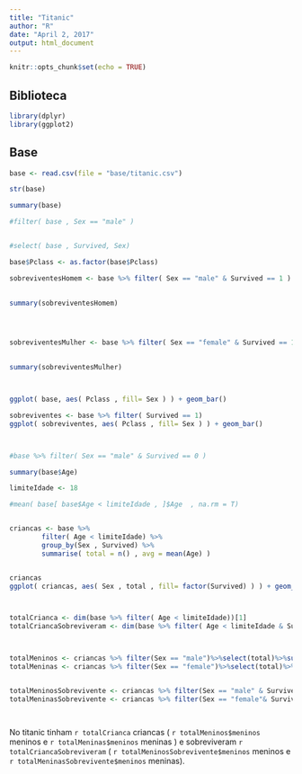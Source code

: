 ```yaml
---
title: "Titanic"
author: "R"
date: "April 2, 2017"
output: html_document
---
```


```r
knitr::opts_chunk$set(echo = TRUE)
```

## Biblioteca
```r
library(dplyr)
library(ggplot2)
```

## Base 
```r
base <- read.csv(file = "base/titanic.csv")

str(base)

summary(base)


```




```r

#filter( base , Sex == "male" )


#select( base , Survived, Sex)

base$Pclass <- as.factor(base$Pclass)

sobreviventesHomem <- base %>% filter( Sex == "male" & Survived == 1 ) 
 

summary(sobreviventesHomem)




sobreviventesMulher <- base %>% filter( Sex == "female" & Survived == 1 ) 
 

summary(sobreviventesMulher)



ggplot( base, aes( Pclass , fill= Sex ) ) + geom_bar()

sobreviventes <- base %>% filter( Survived == 1)
ggplot( sobreviventes, aes( Pclass , fill= Sex ) ) + geom_bar()



#base %>% filter( Sex == "male" & Survived == 0 )

```

```r

summary(base$Age)

limiteIdade <- 18

#mean( base[ base$Age < limiteIdade , ]$Age  , na.rm = T)


criancas <- base %>% 
        filter( Age < limiteIdade) %>%
        group_by(Sex , Survived) %>% 
        summarise( total = n() , avg = mean(Age) )


criancas 
ggplot( criancas, aes( Sex , total , fill= factor(Survived) ) ) + geom_bar(stat="identity")



totalCrianca <- dim(base %>% filter( Age < limiteIdade))[1]
totalCriancaSobreviveram <- dim(base %>% filter( Age < limiteIdade & Survived == 1))[1]



totalMeninos <- criancas %>% filter(Sex == "male")%>%select(total)%>%summarise( meninos = sum(total))
totalMeninas <- criancas %>% filter(Sex == "female")%>%select(total)%>%summarise( meninos = sum(total))


totalMeninosSobrevivente <- criancas %>% filter(Sex == "male" & Survived == 1)%>%select(total)%>%summarise( meninos = sum(total))
totalMeninasSobrevivente <- criancas %>% filter(Sex == "female"& Survived == 1)%>%select(total)%>%summarise( meninos = sum(total))




```

No titanic tinham `r totalCrianca ` criancas ( `r totalMeninos$meninos ` meninos e `r totalMeninas$meninos ` meninas ) e sobreviveram `r totalCriancaSobreviveram ` ( `r totalMeninosSobrevivente$meninos ` meninos e `r totalMeninasSobrevivente$meninos ` meninas).




